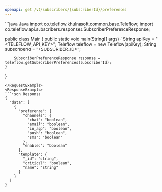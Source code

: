 ```yaml
---
openapi: get /v1/subscribers/{subscriberId}/preferences
---
```


<Snippet file="apikey-warning.mdx" />

<RequestExample>
```java Java
import co.teleflow.khulnasoft.common.base.Teleflow;
import co.teleflow.api.subscribers.responses.SubscriberPreferenceResponse;

public class Main {
    public static void main(String[] args) {
        String apiKey = "<TELEFLOW_API_KEY>";
        Teleflow teleflow = new Teleflow(apiKey);
        String subscriberId = "<SUBSCRIBER_ID>";

        SubscriberPreferenceResponse response = teleflow.getSubscriberPreferences(subscriberId);
    }
}
```
</RequestExample>
<ResponseExample>
```json Response
{
  "data": [
    {
      "preference": {
        "channels": {
          "chat": "boolean",
          "email": "boolean",
          "in_app": "boolean",
          "push": "boolean",
          "sms": "boolean"
        },
        "enabled": "boolean"
      },
      "template": {
        "_id": "string",
        "critical": "boolean",
        "name": "string"
      }
    }
  ]
}
```
</ResponseExample>


